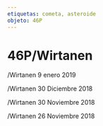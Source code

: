 ```yaml
---
etiquetas: cometa, asteroide
objeto: 46P
---
```


# 46P/Wirtanen

<Imagen
  src="registro/46P_20190109_5_46p_20190109_i88.jpg"
  fecha="20190109"
/>

/Wirtanen 9 enero 2019

<Imagen
  src="registro/46P_20181230_4_46p_20181230_I88.jpg"
  fecha="20181230"
/>

/Wirtanen 30 Diciembre 2018

<Imagen
  src="registro/46P_20181130_3_46p_20181130i88rgb.jpg"
  fecha="20181130"
/>

<Imagen
  src="registro/46P_20181130_2_46p_20181130_i88.jpg"
  fecha="20181130"
/>

/Wirtanen 30 Noviembre 2018

<Imagen
  src="registro/46P_20181126_1_46p_20181126_i88.jpg"
  fecha="20181126"
/>

/Wirtanen 26 Noviembre 2018